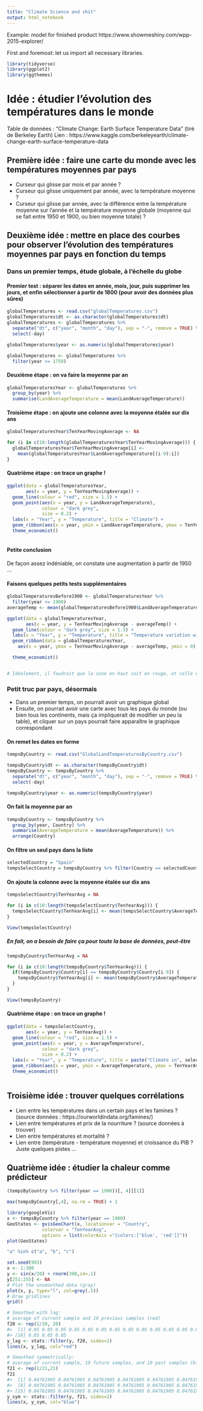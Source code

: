 ```yaml
---
title: "Climate Science and shit"
output: html_notebook
---
```


Example: model for finished product
https://www.showmeshiny.com/wpp-2015-explorer/


First and foremost: let us import all necessary libraries.
```r
library(tidyverse)
library(ggplot2)
library(ggthemes)
```

# Idée : étudier l'évolution des températures dans le monde

Table de données : "Climate Change: Earth Surface Temperature Data" (tiré de Berkeley Earth)
Lien : https://www.kaggle.com/berkeleyearth/climate-change-earth-surface-temperature-data

## Première idée : faire une carte du monde avec les températures moyennes par pays

* Curseur qui glisse par mois et par année ?
* Curseur qui glisse uniquement par année, avec la température moyenne ?
* Curseur qui glisse par année, avec la différence entre la température moyenne sur l'année et la température moyenne globale (moyenne qui se fait entre 1950 et 1900, ou bien moyenne totale) ?

## Deuxième idée : mettre en place des courbes pour observer l'évolution des températures moyennes par pays en fonction du temps

### Dans un premier temps, étude globale, à l'échelle du globe

#### Premier test : séparer les dates en année, mois, jour, puis supprimer les jours, et enfin sélectionner à partir de 1800 (pour avoir des données plus sûres)
```r
globalTemperatures <- read.csv("globalTemperatures.csv")
globalTemperatures$dt <- as.character(globalTemperatures$dt)
globalTemperatures <- globalTemperatures %>%
  separate("dt", c("year", "month", "day"), sep = "-", remove = TRUE) %>%
  select(-day)

globalTemperatures$year <- as.numeric(globalTemperatures$year)

globalTemperatures <- globalTemperatures %>%
  filter(year >= 1750)

```


#### Deuxième étape : on va faire la moyenne par an
```r
globalTemperaturesYear <- globalTemperatures %>%
  group_by(year) %>%
  summarise(LandAverageTemperature = mean(LandAverageTemperature))

```

#### Troisième étape : on ajoute une colonne avec la moyenne étalée sur dix ans
```r
globalTemperaturesYear$TenYearMovingAverage <- NA

for (i in c(10:length(globalTemperaturesYear$TenYearMovingAverage))) {
  globalTemperaturesYear$TenYearMovingAverage[i] <-
    mean(globalTemperaturesYear$LandAverageTemperature[(i-9):i])
}

```


#### Quatrième étape : on trace un graphe !
```r
ggplot(data = globalTemperaturesYear,
       aes(x = year, y = TenYearMovingAverage)) +
  geom_line(colour = "red", size = 1.5) +
  geom_point(aes(x = year, y = LandAverageTemperature),
             colour = "dark grey",
             size = 0.2) +
  labs(x = "Year", y = "Temperature", title = "Climate") +
  geom_ribbon(aes(x = year, ymin = LandAverageTemperature, ymax = TenYearMovingAverage), fill = "grey") +
  theme_economist()
  
```

#### Petite conclusion
De façon assez indéniable, on constate une augmentation à partir de 1950 ...


#### Faisons quelques petits tests supplémentaires
```r
globalTemperaturesBefore1900 <- globalTemperaturesYear %>%
  filter(year <= 1900)
averageTemp <- mean(globalTemperaturesBefore1900$LandAverageTemperature[!is.na(globalTemperaturesBefore1900$LandAverageTemperature)])

ggplot(data = globalTemperaturesYear,
       aes(x = year, y = TenYearMovingAverage - averageTemp)) +
  geom_line(colour = "dark grey", size = 1.5) +
  labs(x = "Year", y = "Temperature", title = "Temperature variation with relation to the average (until 1900)") +
  geom_ribbon(data = globalTemperaturesYear,
    aes(x = year, ymax = TenYearMovingAverage - averageTemp, ymin = 0), fill = "red") +

  theme_economist()


# Idéalement, il faudrait que la zone en haut soit en rouge, et celle en bas en bleu ...
```


### Petit truc par pays, désormais

* Dans un premier temps, on pourrait avoir un graphique global
* Ensuite, on pourrait avoir une carte avec tous les pays du monde (ou bien tous les continents, mais ça impliquerait de modifier un peu la table), et cliquer sur un pays pourrait faire apparaître le graphique correspondant

#### On remet les dates en forme
```r
tempsByCountry <- read.csv("GlobalLandTemperaturesByCountry.csv")

tempsByCountry$dt <- as.character(tempsByCountry$dt)
tempsByCountry <- tempsByCountry %>%
  separate("dt", c("year", "month", "day"), sep = "-", remove = TRUE) %>%
  select(-day)

tempsByCountry$year <- as.numeric(tempsByCountry$year)

```

#### On fait la moyenne par an
```r
tempsByCountry <- tempsByCountry %>%
  group_by(year, Country) %>%
  summarise(AverageTemperature = mean(AverageTemperature)) %>%
  arrange(Country)

```

#### On filtre un seul pays dans la liste
```r
selectedCountry = "Spain"
tempsSelectCountry = tempsByCountry %>% filter(Country == selectedCountry)
```


#### On ajoute la colonne avec la moyenne étalée sur dix ans
```r
tempsSelectCountry$TenYearAvg = NA

for (i in c(10:length(tempsSelectCountry$TenYearAvg))) {
  tempsSelectCountry$TenYearAvg[i] <- mean(tempsSelectCountry$AverageTemperature[(i-9):i])
}

View(tempsSelectCountry)
```

##### En fait, on a besoin de faire ça pour toute la base de données, peut-être
```r
tempsByCountry$TenYearAvg = NA

for (i in c(10:length(tempsByCountry$TenYearAvg))) {
  if(tempsByCountry$Country[i] == tempsByCountry$Country[i-9]) {
    tempsByCountry$TenYearAvg[i] <- mean(tempsByCountry$AverageTemperature[(i-9):i])
  }
}

View(tempsByCountry)
```

#### Quatrième étape : on trace un graphe !
```r

ggplot(data = tempsSelectCountry,
       aes(x = year, y = TenYearAvg)) +
  geom_line(colour = "red", size = 1.5) +
  geom_point(aes(x = year, y = AverageTemperature),
             colour = "dark grey",
             size = 0.2) +
  labs(x = "Year", y = "Temperature", title = paste("Climate in", selectedCountry)) +
  geom_ribbon(aes(x = year, ymin = AverageTemperature, ymax = TenYearAvg), fill = "grey") +
  theme_economist()
  
```




## Troisième idée : trouver quelques corrélations
* Lien entre les températures dans un certain pays et les famines ? (source données : https://ourworldindata.org/famines/)
* Lien entre températures et prix de la nourriture ? (source données à trouver)
* Lien entre températures et mortalité ?
* Lien entre (température - température moyenne) et croissance du PIB ?
Juste quelques pistes ...

## Quatrième idée : étudier la chaleur comme prédicteur
```r
(tempsByCountry %>% filter(year == 1900))[, 4][[1]]
```

```r
max(tempsByCountry[,4], na.rm = TRUE) + 1
```

```r
library(googleVis)
x <- tempsByCountry %>% filter(year == 1900)
GeoStates <- gvisGeoChart(x, locationvar = "Country",
             colorvar = "TenYearAvg",
             options = list(colorAxis ="{colors:['blue', 'red']}"))
plot(GeoStates)
```


```r
"a" %in% c("a", "b", "c")
```

```r
set.seed(993)
x <- 1:300
y <- sin(x/20) + rnorm(300,sd=.1)
y[251:255] <- NA
# Plot the unsmoothed data (gray)
plot(x, y, type="l", col=grey(.5))
# Draw gridlines
grid()

# Smoothed with lag:
# average of current sample and 19 previous samples (red)
f20 <- rep(1/20, 20)
#>  [1] 0.05 0.05 0.05 0.05 0.05 0.05 0.05 0.05 0.05 0.05 0.05 0.05 0.05 0.05 0.05 0.05 0.05
#> [18] 0.05 0.05 0.05
y_lag <- stats::filter(y, f20, sides=1)
lines(x, y_lag, col="red")

# Smoothed symmetrically:
# average of current sample, 10 future samples, and 10 past samples (blue)
f21 <- rep(1/21,21)
f21
#>  [1] 0.04761905 0.04761905 0.04761905 0.04761905 0.04761905 0.04761905 0.04761905
#>  [8] 0.04761905 0.04761905 0.04761905 0.04761905 0.04761905 0.04761905 0.04761905
#> [15] 0.04761905 0.04761905 0.04761905 0.04761905 0.04761905 0.04761905 0.04761905
y_sym <- stats::filter(y, f21, sides=2)
lines(x, y_sym, col="blue")
```

